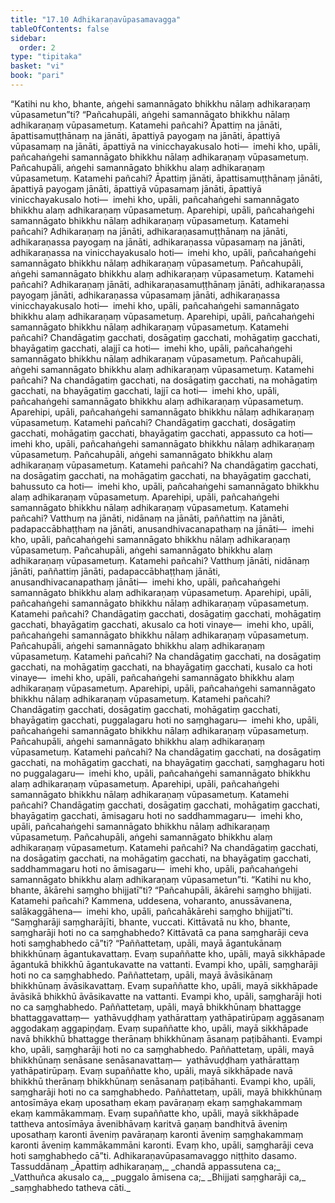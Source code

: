```yaml
---
title: "17.10 Adhikaraṇavūpasamavagga"
tableOfContents: false
sidebar:
  order: 2
type: "tipitaka"
basket: "vi"
book: "pari"
---
```



<DynamicBreadcrumb />

<Division number="457" book="pari" bookNo="5" page="346">

<Paragraph number="2124" book="pari">
“Katihi nu kho, bhante, aṅgehi samannāgato bhikkhu nālaṃ adhikaraṇaṃ vūpasametun”ti?
</Paragraph>

<Paragraph number="2125" book="pari">
“Pañcahupāli, aṅgehi samannāgato bhikkhu nālaṃ adhikaraṇaṃ vūpasametuṃ. Katamehi pañcahi? Āpattiṃ na jānāti, āpattisamuṭṭhānaṃ na jānāti, āpattiyā payogaṃ na jānāti, āpattiyā vūpasamaṃ na jānāti, āpattiyā na vinicchayakusalo hoti—  imehi kho, upāli, pañcahaṅgehi samannāgato bhikkhu nālaṃ adhikaraṇaṃ vūpasametuṃ. Pañcahupāli, aṅgehi samannāgato bhikkhu alaṃ adhikaraṇaṃ vūpasametuṃ. Katamehi pañcahi? Āpattiṃ jānāti, āpattisamuṭṭhānaṃ jānāti, āpattiyā payogaṃ jānāti, āpattiyā vūpasamaṃ jānāti, āpattiyā vinicchayakusalo hoti—  imehi kho, upāli, pañcahaṅgehi samannāgato bhikkhu alaṃ adhikaraṇaṃ vūpasametuṃ.
</Paragraph>

<Paragraph number="2126" book="pari">
Aparehipi, upāli, pañcahaṅgehi samannāgato bhikkhu nālaṃ adhikaraṇaṃ vūpasametuṃ. Katamehi pañcahi? Adhikaraṇaṃ na jānāti, adhikaraṇasamuṭṭhānaṃ na jānāti, adhikaraṇassa payogaṃ na jānāti, adhikaraṇassa vūpasamaṃ na jānāti, adhikaraṇassa na vinicchayakusalo hoti—  imehi kho, upāli, pañcahaṅgehi samannāgato bhikkhu nālaṃ adhikaraṇaṃ vūpasametuṃ.
</Paragraph>

<Paragraph number="2127" book="pari">
Pañcahupāli, aṅgehi samannāgato bhikkhu alaṃ adhikaraṇaṃ vūpasametuṃ. Katamehi pañcahi? Adhikaraṇaṃ jānāti, adhikaraṇasamuṭṭhānaṃ jānāti, adhikaraṇassa payogaṃ jānāti, adhikaraṇassa vūpasamaṃ jānāti, adhikaraṇassa vinicchayakusalo hoti—  imehi kho, upāli, pañcahaṅgehi samannāgato bhikkhu alaṃ adhikaraṇaṃ vūpasametuṃ.
</Paragraph>

<Paragraph number="2128" book="pari">
Aparehipi, upāli, pañcahaṅgehi samannāgato bhikkhu nālaṃ adhikaraṇaṃ vūpasametuṃ. Katamehi pañcahi? Chandāgatiṃ gacchati, dosāgatiṃ gacchati, mohāgatiṃ gacchati, bhayāgatiṃ gacchati, alajjī ca hoti—  imehi kho, upāli, pañcahaṅgehi samannāgato bhikkhu nālaṃ adhikaraṇaṃ vūpasametuṃ. Pañcahupāli, aṅgehi samannāgato bhikkhu alaṃ adhikaraṇaṃ vūpasametuṃ. Katamehi pañcahi? Na chandāgatiṃ gacchati, na dosāgatiṃ gacchati, na mohāgatiṃ gacchati, na bhayāgatiṃ gacchati, lajjī ca hoti—  imehi kho, upāli, pañcahaṅgehi samannāgato bhikkhu alaṃ adhikaraṇaṃ vūpasametuṃ.
</Paragraph>

<Paragraph number="2129" book="pari">
Aparehipi, upāli, pañcahaṅgehi samannāgato bhikkhu nālaṃ adhikaraṇaṃ vūpasametuṃ. Katamehi pañcahi? Chandāgatiṃ gacchati, dosāgatiṃ gacchati, mohāgatiṃ gacchati, bhayāgatiṃ gacchati, appassuto ca hoti—  imehi kho, upāli, pañcahaṅgehi samannāgato bhikkhu nālaṃ adhikaraṇaṃ vūpasametuṃ. Pañcahupāli, aṅgehi samannāgato bhikkhu alaṃ adhikaraṇaṃ vūpasametuṃ. Katamehi pañcahi? Na chandāgatiṃ gacchati, na dosāgatiṃ gacchati, na mohāgatiṃ gacchati, na bhayāgatiṃ gacchati, bahussuto ca hoti—  imehi kho, upāli, pañcahaṅgehi samannāgato bhikkhu alaṃ adhikaraṇaṃ vūpasametuṃ.
</Paragraph>

<Paragraph number="2130" book="pari">
Aparehipi, upāli, pañcahaṅgehi samannāgato bhikkhu nālaṃ adhikaraṇaṃ vūpasametuṃ. Katamehi pañcahi? Vatthuṃ na jānāti, nidānaṃ na jānāti, paññattiṃ na jānāti, padapaccābhaṭṭhaṃ na jānāti, anusandhivacanapathaṃ na jānāti—  imehi kho, upāli, pañcahaṅgehi samannāgato bhikkhu nālaṃ adhikaraṇaṃ vūpasametuṃ. Pañcahupāli, aṅgehi samannāgato bhikkhu alaṃ adhikaraṇaṃ vūpasametuṃ. Katamehi pañcahi? Vatthuṃ jānāti, nidānaṃ jānāti, paññattiṃ jānāti, padapaccābhaṭṭhaṃ jānāti, anusandhivacanapathaṃ jānāti—  imehi kho, upāli, pañcahaṅgehi samannāgato bhikkhu alaṃ adhikaraṇaṃ vūpasametuṃ.
</Paragraph>

<Paragraph number="2131" book="pari">
Aparehipi, upāli, pañcahaṅgehi samannāgato bhikkhu nālaṃ adhikaraṇaṃ vūpasametuṃ. Katamehi pañcahi? Chandāgatiṃ gacchati, dosāgatiṃ gacchati, mohāgatiṃ gacchati, bhayāgatiṃ gacchati, akusalo ca hoti vinaye—  imehi kho, upāli, pañcahaṅgehi samannāgato bhikkhu nālaṃ adhikaraṇaṃ vūpasametuṃ. Pañcahupāli, aṅgehi samannāgato bhikkhu alaṃ adhikaraṇaṃ vūpasametuṃ. Katamehi pañcahi? Na chandāgatiṃ gacchati, na dosāgatiṃ gacchati, na mohāgatiṃ gacchati, na bhayāgatiṃ gacchati, kusalo ca hoti vinaye—  imehi kho, upāli, pañcahaṅgehi samannāgato bhikkhu alaṃ adhikaraṇaṃ vūpasametuṃ.
</Paragraph>

<Paragraph number="2132" book="pari">
Aparehipi, upāli, pañcahaṅgehi samannāgato bhikkhu nālaṃ adhikaraṇaṃ vūpasametuṃ. Katamehi pañcahi? Chandāgatiṃ gacchati, dosāgatiṃ gacchati, mohāgatiṃ gacchati, bhayāgatiṃ gacchati, puggalagaru hoti no saṃghagaru—  imehi kho, upāli, pañcahaṅgehi samannāgato bhikkhu nālaṃ adhikaraṇaṃ vūpasametuṃ. Pañcahupāli, aṅgehi samannāgato bhikkhu alaṃ adhikaraṇaṃ vūpasametuṃ. Katamehi pañcahi? Na chandāgatiṃ gacchati, na dosāgatiṃ gacchati, na mohāgatiṃ gacchati, na bhayāgatiṃ gacchati, saṃghagaru hoti no puggalagaru—  imehi kho, upāli, pañcahaṅgehi samannāgato bhikkhu alaṃ adhikaraṇaṃ vūpasametuṃ.
</Paragraph>

<Paragraph number="2133" book="pari">
Aparehipi, upāli, pañcahaṅgehi samannāgato bhikkhu nālaṃ adhikaraṇaṃ vūpasametuṃ. Katamehi pañcahi? Chandāgatiṃ gacchati, dosāgatiṃ gacchati, mohāgatiṃ gacchati, bhayāgatiṃ gacchati, āmisagaru hoti no saddhammagaru—  imehi kho, upāli, pañcahaṅgehi samannāgato bhikkhu nālaṃ adhikaraṇaṃ vūpasametuṃ. Pañcahupāli, aṅgehi samannāgato bhikkhu alaṃ adhikaraṇaṃ vūpasametuṃ. Katamehi pañcahi? Na chandāgatiṃ gacchati, na dosāgatiṃ gacchati, na mohāgatiṃ gacchati, na bhayāgatiṃ gacchati, saddhammagaru hoti no āmisagaru—  imehi kho, upāli, pañcahaṅgehi samannāgato bhikkhu alaṃ adhikaraṇaṃ vūpasametun”ti.
</Paragraph>

</Division>
<Division number="458" book="pari" bookNo="5" page="349">

<Paragraph number="2134" book="pari">
“Katihi nu kho, bhante, ākārehi saṃgho bhijjatī”ti? “Pañcahupāli, ākārehi saṃgho bhijjati. Katamehi pañcahi? Kammena, uddesena, voharanto, anussāvanena, salākaggāhena—  imehi kho, upāli, pañcahākārehi saṃgho bhijjatī”ti.
</Paragraph>

<Paragraph number="2135" book="pari">
“Saṃgharāji saṃgharājīti, bhante, vuccati. Kittāvatā nu kho, bhante, saṃgharāji hoti no ca saṃghabhedo? Kittāvatā ca pana saṃgharāji ceva hoti saṃghabhedo cā”ti? “Paññattetaṃ, upāli, mayā āgantukānaṃ bhikkhūnaṃ āgantukavattaṃ. Evaṃ supaññatte kho, upāli, mayā sikkhāpade āgantukā bhikkhū āgantukavatte na vattanti. Evampi kho, upāli, saṃgharāji hoti no ca saṃghabhedo. Paññattetaṃ, upāli, mayā āvāsikānaṃ bhikkhūnaṃ āvāsikavattaṃ. Evaṃ supaññatte kho, upāli, mayā sikkhāpade āvāsikā bhikkhū āvāsikavatte na vattanti. Evampi kho, upāli, saṃgharāji hoti no ca saṃghabhedo. Paññattetaṃ, upāli, mayā bhikkhūnaṃ bhattagge bhattaggavattaṃ—  yathāvuḍḍhaṃ yathārattaṃ yathāpatirūpaṃ aggāsanaṃ aggodakaṃ aggapiṇḍaṃ. Evaṃ supaññatte kho, upāli, mayā sikkhāpade navā bhikkhū bhattagge therānaṃ bhikkhūnaṃ āsanaṃ paṭibāhanti. Evampi kho, upāli, saṃgharāji hoti no ca saṃghabhedo. Paññattetaṃ, upāli, mayā bhikkhūnaṃ senāsane senāsanavattaṃ—  yathāvuḍḍhaṃ yathārattaṃ yathāpatirūpaṃ. Evaṃ supaññatte kho, upāli, mayā sikkhāpade navā bhikkhū therānaṃ bhikkhūnaṃ senāsanaṃ paṭibāhanti. Evampi kho, upāli, saṃgharāji hoti no ca saṃghabhedo. Paññattetaṃ, upāli, mayā bhikkhūnaṃ antosīmāya ekaṃ uposathaṃ ekaṃ pavāraṇaṃ ekaṃ saṃghakammaṃ ekaṃ kammākammaṃ. Evaṃ supaññatte kho, upāli, mayā sikkhāpade tattheva antosīmāya āvenibhāvaṃ karitvā gaṇaṃ bandhitvā āveniṃ uposathaṃ karonti āveniṃ pavāraṇaṃ karonti āveniṃ saṃghakammaṃ karonti āveniṃ kammākammāni karonti. Evaṃ kho, upāli, saṃgharāji ceva hoti saṃghabhedo cā”ti.

</Paragraph>
</Division>

<Paragraph number="2136" type="center" book="pari">
Adhikaraṇavūpasamavaggo niṭṭhito dasamo.



</Paragraph>

<Paragraph number="2137" type="center" book="pari">
Tassuddānaṃ


</Paragraph>

<Paragraph number="2138" type="verses" book="pari">
_Āpattiṃ adhikaraṇaṃ,_  
_chandā appassutena ca;_  
_Vatthuñca akusalo ca,_  
_puggalo āmisena ca;_  
_Bhijjati saṃgharāji ca,_  
_saṃghabhedo tatheva cāti._
</Paragraph>
